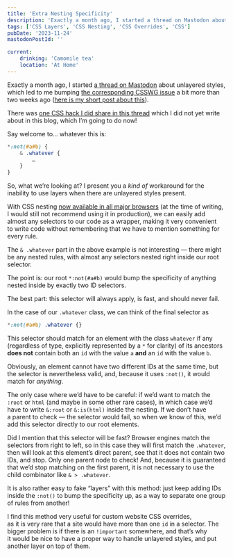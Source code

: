 ```yaml
---
title: 'Extra Nesting Specificity'
description: 'Exactly a month ago, I started a thread on Mastodon about unlayered styles, which led to me bumping the corresponding CSSWG issue a bit more than two weeks ago. There was one CSS hack I did share in this thread which I did not yet write about in this blog, which I’m going to do now!'
tags: ['CSS Layers', 'CSS Nesting', 'CSS Overrides', 'CSS']
pubDate: '2023-11-24'
mastodonPostId: ''

current:
	drinking: 'Camomile tea'
	location: 'At Home'
---
```


Exactly a month ago, I started [a thread on Mastodon](https://front-end.social/@kizu/111291721848435193) about unlayered styles, which led to me bumping [the corresponding CSSWG issue](https://github.com/w3c/csswg-drafts/issues/6323) a bit more than two weeks ago ([here is my short post about this](/unlayered-styles-issue/)).

There was [one CSS hack I did share in this thread](https://front-end.social/@kizu/111291771872519128) which I did not yet write about in this blog, which I’m going to do now!

Say welcome to… whatever this is:

```css
*:not(#a#b) {
	& .whatever {
		…
	}
}
```

So, what we’re looking at? I present you a _kind of_ workaround for the inability to use layers when there are unlayered styles present.

With CSS nesting [now available in all major browsers](https://caniuse.com/css-nesting) (at the time of writing, I would still not recommend using it in production), we can easily add almost any selectors to our code as a wrapper, making it very convenient to write code without remembering that we have to mention something for every rule.

The `& .whatever` part in the above example is not interesting — there might be any nested rules, with almost any selectors nested right inside our root selector.

The point is: our root `*:not(#a#b)` would bump the specificity of anything nested inside by exactly two ID selectors.

The best part: this selector will always apply, is fast, and should never fail.

In the case of our `.whatever` class, we can think of the final selector as

```css
*:not(#a#b) .whatever {}
```

This selector should match for an element with the class `whatever` if any (regardless of type, explicitly represented by a `*` for clarity) of its ancestors **does not** contain both an `id` with the value `a` **and** an `id` with the value `b`.

Obviously, an element cannot have two different IDs at the same time, but the selector is nevertheless valid, and, because it uses `:not()`, it would match for _anything_.

The only case where we’d have to be careful: if we’d want to match the `:root` or `html` (and maybe in some other rare cases), in which case we’d have to write `&:root` or `&:is(html)` inside the nesting. If we don’t have a parent to check — the selector would fail, so when we know of this, we’d add this selector directly to our root elements.

Did I mention that this selector will be fast? Browser engines match the selectors from right to left, so in this case they will first match the `.whatever`, then will look at this element’s direct parent, see that it does not contain two IDs, and stop. Only one parent node to check! And, because it is guaranteed that we’d stop matching on the first parent, it is not necessary to use the child combinator like `& > .whatever`.

It is also rather easy to fake “layers” with this method: just keep adding IDs inside the `:not()` to bump the specificity up, as a way to separate one group of rules from another!

I find this method very useful for custom website CSS overrides, as it is very rare that a site would have more than one `id` in a selector. The bigger problem is if there is an `!important` somewhere, and that’s why it would be nice to have a proper way to handle unlayered styles, and put another layer on top of them.
